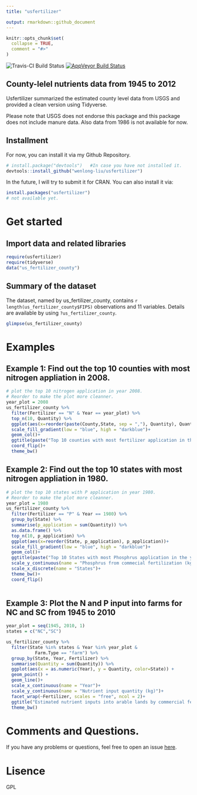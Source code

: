 ```yaml
---
title: "usfertilizer"

output: rmarkdown::github_document
---
```


```r
knitr::opts_chunk$set(
  collapse = TRUE,
  comment = "#>"
)
```

![Travis-CI Build Status](https://travis-ci.org/wenlong-liu/usfertilizer.svg?branch=master)
[![AppVeyor Build Status](https://ci.appveyor.com/api/projects/status/github/wenlong-liu/usfertilizer?branch=master&svg=true)](https://ci.appveyor.com/project/wenlong-liu/usfertilizer)


## County-lelel nutrients data from 1945 to 2012
Usfertilizer summarized the estimated county level data from USGS and provided a clean version using Tidyverse. 

Please note that USGS does not endorse this package and this package does not include manure data. Also data from 1986 is not available for now.

## Installment
For now, you can install it via my Github Repository.

```r
# install.package("devtools")   #In case you have not installed it.
devtools::install_github("wenlong-liu/usfertilizer")
```

In the future, I will try to submit it for CRAN.  You can also install it via:
```r
install.packages("usfertilizer")
# not available yet.
```

#  Get started
## Import data and related libraries

```r
require(usfertilizer)
require(tidyverse)
data("us_fertilizer_county")
```

## Summary of the dataset

The dataset, named by us_fertilizer_county, contains `r length(us_fertilizer_county$FIPS)` observations and 11 variables.  Details are available by using `?us_fertilizer_county`.

```r
glimpse(us_fertilizer_county)
```

# Examples
## Example 1: Find out the top 10 counties with most nitrogen appliation in 2008.

```r
# plot the top 10 nitrogen application in year 2008.
# Reorder to make the plot more cleanner.
year_plot = 2008
us_fertilizer_county %>%
  filter(Fertilizer == "N" & Year == year_plot) %>%
  top_n(10, Quantity) %>%
  ggplot(aes(x=reorder(paste(County,State, sep = ","), Quantity), Quantity, fill = Quantity))+
  scale_fill_gradient(low = "blue", high = "darkblue")+
  geom_col()+
  ggtitle(paste("Top 10 counties with most fertilizer application in the year of", year_plot)) + 
  coord_flip()+
  theme_bw()
```

## Example 2: Find out the top 10 states with most nitrogen appliation in 1980.

```r
# plot the top 10 states with P application in year 1980.
# Reorder to make the plot more cleanner.
year_plot = 1980
us_fertilizer_county %>%
  filter(Fertilizer == "P" & Year == 1980) %>% 
  group_by(State) %>% 
  summarise(p_application = sum(Quantity)) %>% 
  as.data.frame() %>% 
  top_n(10, p_application) %>%
  ggplot(aes(x=reorder(State, p_application), p_application))+
  scale_fill_gradient(low = "blue", high = "darkblue")+
  geom_col()+
  ggtitle(paste("Top 10 States with most Phosphrus application in the year of", year_plot)) + 
  scale_y_continuous(name = "Phosphrus from commecial fertilization (kg)")+
  scale_x_discrete(name = "States")+
  theme_bw()+
  coord_flip()
  
```


## Example 3: Plot the N and P input into farms for NC and SC from 1945 to 2010
```r
year_plot = seq(1945, 2010, 1)
states = c("NC","SC")

us_fertilizer_county %>% 
  filter(State %in% states & Year %in% year_plot &
           Farm.Type == "farm") %>% 
  group_by(State, Year, Fertilizer) %>% 
  summarise(Quantity = sum(Quantity)) %>% 
  ggplot(aes(x = as.numeric(Year), y = Quantity, color=State)) +
  geom_point() +
  geom_line()+
  scale_x_continuous(name = "Year")+
  scale_y_continuous(name = "Nutrient input quantity (kg)")+
  facet_wrap(~Fertilizer, scales = "free", ncol = 2)+
  ggtitle("Estimated nutrient inputs into arable lands by commercial fertilizer\nfrom 1945 to 2010 in Carolinas")+
  theme_bw()

```

# Comments and Questions.

If you have any problems or questions, feel free to open an issue [here](https://github.com/wenlong-liu/usfertilizer/issues).

# Lisence
GPL







